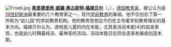 [[File:Froeb.jpg|right]]
'''[[弗里德里希·威廉·奥古斯特·福禄贝尔|弗里德里希·威廉·奥古斯特·福禄贝尔]]'''（{{lang-de|Friedrich Wilhelm August Fröbel}}，{{bd|1782年|4月21日|1852年|6月2日}}），[[德国|德国]][[教育家|教育家]]，被公认为是[[19世纪|19世纪]][[欧洲|欧洲]]最重要的几个教育家之一，现代[[幼儿教育|学前教育]]的鼻祖。他不仅创办了第一所称为“幼儿园”的学前教育机构，他的教育思想迄今仍在主导着学前教育理论的基本方向。福禄贝尔认为，游戏是儿童的内在本能，尤其是活动本能[4]的自发表现，也是幼儿时期最纯洁、最神圣的活动。活动本能日后将会逐渐发展成创造本能。